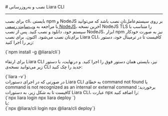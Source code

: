 

<Layout>
<Head>
<title>مستندات نصب یا به‌روزرسانی Liara CLI - لیارا</title>
<meta property="og:title" content="مستندات خدمات رایانش ابری لیارا" />
<meta property="og:description" content="مستندات مربوط به نحوه نصب یا به‌روزرسانی رابط کاربری خط فرمان لیارا"  />
</Head>
# نصب و به‌روزرسانی Liara CLI
<hr className="mb-2" />

برای نصب cli،
بایستی npm و NodeJS بر روی سیستم‌عامل‌تان نصب باشد که می‌توانید با مراجعه 
به <a href="https://nodejs.org/en/" className="text-[#2196f3] ">وب‌سایت رسمی NodeJS</a>، آخرین نسخه NodeJS TLS را متناسب با سیستم خود، دانلود و نصب کنید. پس از نصب NodeJS، ابزار npm نیز به صورت خودکار برای‌تان نصب می‌شود. 
اکنون. برای نصب Liara CLI، کافیست تا در ترمینال خود، دستور زیر را اجرا کنید: 

<div className="h-2" />
<div dir="ltr">
<Highlight className='bash'>
{`npm install -g @liara/cli`}
</Highlight>
</div>
<div className="h-2" />
<Asciinema id="install-liara-cli" />

برای ارتقاء Liara CLI نیز، بایستی همان دستور فوق را اجرا کنید. 
و درنهایت، با دستور زیر می‌توانید نسخه‌ی CLI جدید را چک کنید:

<div className="h-2" />
<div dir="ltr">
<Highlight className='bash'>
{`liara -v`}
</Highlight>
</div>
<div className="h-2" />

<Section id="command-not-found-error" title="رفع خطای عدم شناسایی Liara CLI" />
در صورتی که در اجرای دستورات Liara CLI به خطای <Important>command not found</Important> یا <Important>command is not recognized as an internal or external command</Important> برخوردید؛ کافیست تا به شکل زیر، به دستورات Liara CLI، عبارت <Important>npx</Important> را اضافه کنید: 

<div className="h-2" />
<div dir="ltr">
<Highlight className='bash'>
{`npx liara login
npx liara deploy
`}
</Highlight>
</div>
<div className="h-2" />
یا: 
<div className="h-2" />
<div dir="ltr">
<Highlight className='bash'>
{`npx @liara/cli login
npx @liara/cli deploy`}
</Highlight>
</div>
<div className="h-2" />


</Layout>